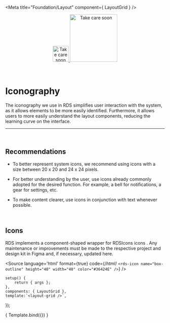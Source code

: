 
<Meta title="Foundation/Layout" component={ LayoutGrid } />

<div align="center" style={{display: 'flex'}}>
    <a href="https://rahulaher.netlify.app">
        <img src="https://rahulaher.netlify.app/img/logo/glyph-black-colored.svg" alt="Take care soon" width="50" />
        <img src="https://rahulaher.netlify.app/img/logo/word-black-colored.svg" alt="Take care soon" width="150" />
    </a>
</div>

<br />
<br />

# Iconography

The iconography we use in RDS simplifies user interaction with the system, 
as it allows elements to be more easily identified. Furthermore, it allows 
users to more easily understand the layout components, reducing the learning curve on the interface.

<hr />
<br />

## Recommendations

- To better represent system icons, we recommend using icons with a size between 
20 x 20 and 24 x 24 pixels.

- For better understanding by the user, use icons already commonly adopted for the 
desired function. For example, a bell for notifications, a gear for settings, etc.

- To make content clearer, use icons in conjunction with text whenever possible.

<br />

## Icons

RDS implements a component-shaped wrapper for RDSIcons icons . Any maintenance 
or improvements must be made to the respective project and design kit in Figma and, 
if necessary, updated here.

<Source
  language='html'
  format={true}
  code={/*html*/ `
<rds-icon
	name="box-outline"
	height="40"
	width="40"
	color="#36424E"
/>
  `}
/>

	setup() {
		return { args };
	},
	components: { LayoutGrid },
	template:`<layout-grid />`,
});

<Story name="LayoutGrid">
	{ Template.bind({}) }
</Story>